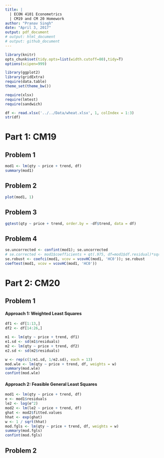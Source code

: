 ```yaml
---
title: |
  | ECON 4101 Econometrics
  | CM19 and CM 20 Homework
author: "Pranav Singh"
date: "April 3, 2017"
output: pdf_document
# output: html_document
# output: github_document
---
```


```r
library(knitr)
opts_chunk$set(tidy.opts=list(width.cutoff=80),tidy=T)
options(scipen=999)

library(ggplot2)
library(gridExtra)
require(data.table)
theme_set(theme_bw())

require(xlsx)
require(lmtest)
require(sandwich)
```

```r
df <- read.xlsx('../../Data/wheat.xlsx', 1, colIndex = 1:3)
str(df)
```

# Part 1: CM19
## Problem 1
```r
mod1 <- lm(qty ~ price + trend, df)
summary(mod1)
```

## Problem 2
```r
plot(mod1, 1)
```

## Problem 3
```r
gqtest(qty ~ price + trend, order.by = -df$trend, data = df)
```

## Problem 4
```r
se.uncorrected <- confint(mod1); se.uncorrected
# se.corrected <- mod1$coefficients + qt(.975, df=mod1$df.residual)*sqrt(diag(vcovHC(mod1, 'HC0'))) %*% t(c(-1,1)); se.corrected
se.robust <- coefci(mod1, vcov = vcovHC(mod1, 'HC0')); se.robust
coeftest(mod1, vcov = vcovHC(mod1, 'HC0'))
```

# Part 2: CM20
## Problem 1

#### Approach 1: Weighted Least Squares
```r
df1 <- df[1:13,]
df2 <- df[14:26,]

m1 <- lm(qty ~ price + trend, df1)
e1.sd <- sd(m1$residuals)
m2 <- lm(qty ~ price + trend, df2)
e2.sd <- sd(m2$residuals)

w <- rep(c(1/e1.sd, 1/e2.sd), each = 13)
mod.wle <- lm(qty ~ price + trend, df, weights = w)
summary(mod.wle)
confint(mod.wle)
```
#### Approach 2: Feasible General Least Squares
```r
mod1 <- lm(qty ~ price + trend, df)
e <- mod1$residuals
le2 <- log(e^2)
mod2 <- lm(le2 ~ price + trend, df)
ghat <- mod2$fitted.values
hhat <- exp(ghat)
w <- 1 / sqrt(hhat)
mod.fgls <- lm(qty ~ price + trend, df, weights = w)
summary(mod.fgls)
confint(mod.fgls)
```

## Problem 2
```r

```

